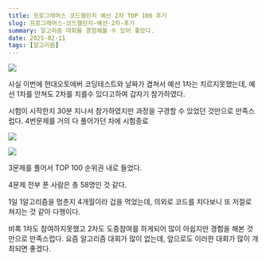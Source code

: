 ```yaml
---
title: 프로그래머스 코드챌린지 예선 2차 TOP 100 후기
slug: 프로그래머스-코드챌린지-예선-2차-후기
summary: 알고리즘 대회를 경험해볼 수 있어 좋았다.
date: 2025-02-11
tags: [알고리즘]
---
```


![](https://velog.velcdn.com/images/skiende74/post/5a7274eb-4ce2-4abb-b527-c3c3732dc530/image.png)

사실 이번에 현대오토에버 코딩테스트와 날짜가 겹쳐서 예선 1차는 치르지못했는데,
예선 1차를 안쳐도 2차를 치를수 있다고하여 갑자기 참가하였다.

시험이 시작한지 30분 지나서 참가하였지만 과정을 구경할 수 있었던 것만으로 만족스럽다. 4번문제를 거의 다 풀어가던 차에 시험종료

![](https://velog.velcdn.com/images/skiende74/post/147e1483-68a1-46c8-876d-b041e3394954/image.png)

![](https://velog.velcdn.com/images/skiende74/post/6885f915-b21b-4e0c-8bd6-db6094e6071c/image.png)

3문제를 풀어서 TOP 100 순위권 내로 들었다.

4문제 전부 푼 사람은 총 58명인 것 같다.

1일 1알고리즘을 멈춘지 4개월이라 겁을 먹었는데,
의외로 코드를 치다보니 또 저절로 쳐지는 것 같아 다행이다.

비록 1차도 참여하지못했고 2차도 도중참여를 하게되어 많이 아쉽지만 경험을 해본 것 만으로 만족스럽다.
요즘 알고리즘 대회가 많이 없는데, 앞으로도 이러한 대회가 많이 개최되면 좋겠다.
